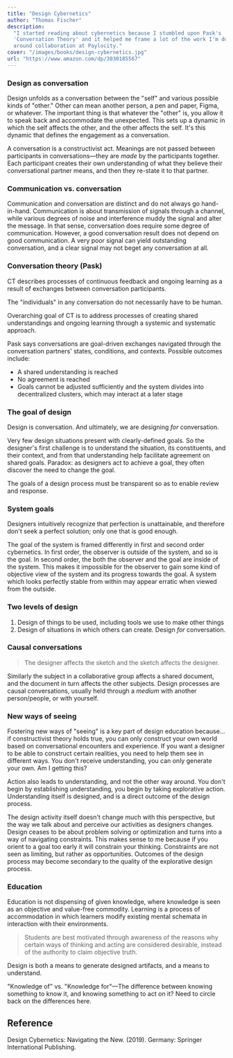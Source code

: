 ```yaml
---
title: "Design Cybernetics"
author: "Thomas Fischer"
description:
  "I started reading about cybernetics because I stumbled upon Pask's
  'Conversation Theory' and it helped me frame a lot of the work I'm doing
  around collaboration at Paylocity."
cover: "/images/books/design-cybernetics.jpg"
url: "https://www.amazon.com/dp/3030185567"
---
```


### Design as conversation

Design unfolds as a conversation between the "self" and various possible kinds
of "other." Other can mean another person, a pen and paper, Figma, or whatever.
The important thing is that whatever the "other" is, you allow it to speak back
and accommodate the unexpected. This sets up a dynamic in which the self affects
the other, and the other affects the self. It's this dynamic that defines the
engagement as a conversation.

A conversation is a constructivist act. Meanings are not passed between
participants in conversations—they are _made_ by the participants together. Each
participant creates their own understanding of what they believe their
conversational partner means, and then they re-state it to that partner.

### Communication vs. conversation

Communication and conversation are distinct and do not always go hand-in-hand.
Communication is about transmission of signals through a channel, while various
degrees of noise and interference muddy the signal and alter the message. In
that sense, conversation does require some degree of communication. However, a
good conversation result does not depend on good communication. A very poor
signal can yield outstanding conversation, and a clear signal may not beget any
conversation at all.

### Conversation theory (Pask)

CT describes processes of continuous feedback and ongoing learning as a result
of exchanges between conversation participants.

The "individuals" in any conversation do not necessarily have to be human.

Overarching goal of CT is to address processes of creating shared understandings
and ongoing learning through a systemic and systematic approach.

Pask says conversations are goal-driven exchanges navigated through the
conversation partners' states, conditions, and contexts. Possible outcomes
include:

- A shared understanding is reached
- No agreement is reached
- Goals cannot be adjusted sufficiently and the system divides into
  decentralized clusters, which may interact at a later stage

### The goal of design

Design is conversation. And ultimately, we are designing _for_ conversation.

Very few design situations present with clearly-defined goals. So the designer's
first challenge is to understand the situation, its constituents, and their
context, and from that understanding help facilitate agreement on shared goals.
Paradox: as designers act to achieve a goal, they often discover the need to
change the goal.

The goals of a design process must be transparent so as to enable review and
response.

### System goals

Designers intuitively recognize that perfection is unattainable, and therefore
don't seek a perfect solution; only one that is good enough.

The goal of the system is framed differently in first and second order
cybernetics. In first order, the observer is outside of the system, and so is
the goal. In second order, the both the observer and the goal are inside of the
system. This makes it impossible for the observer to gain some kind of objective
view of the system and its progress towards the goal. A system which looks
perfectly stable from within may appear erratic when viewed from the outside.

### Two levels of design

1. Design of things to be used, including tools we use to make other things
2. Design of situations in which others can create. Design _for_ conversation.

### Causal conversations

> The designer affects the sketch and the sketch affects the designer.

Similarly the subject in a collaborative group affects a shared document, and
the document in turn affects the other subjects. Design processes are causal
conversations, usually held through a _medium_ with another person/people, or
with yourself.

### New ways of seeing

Fostering new ways of "seeing" is a key part of design education because... if
constructivist theory holds true, you can only construct your own world based on
conversational encounters and experience. If you want a designer to be able to
construct certain realities, you need to help them see in different ways. You
don't receive understanding, you can only generate your own. Am I getting this?

Action also leads to understanding, and not the other way around. You don't
begin by establishing understanding, you begin by taking explorative action.
Understanding itself is designed, and is a direct outcome of the design process.

The design activity itself doesn't change much with this perspective, but the
way we talk about and perceive our activities as designers changes. Design
ceases to be about problem solving or optimization and turns into a way of
navigating constraints. This makes sense to me because if you orient to a goal
too early it will constrain your thinking. Constraints are not seen as limiting,
but rather as opportunities. Outcomes of the design process may become secondary
to the quality of the explorative design process.

### Education

Education is not dispensing of given knowledge, where knowledge is seen as an
objective and value-free commodity. Learning is a process of accommodation in
which learners modify existing mental schemata in interaction with their
environments.

> Students are best motivated through awareness of the reasons why certain ways
> of thinking and acting are considered desirable, instead of the authority to
> claim objective truth.

Design is both a means to generate designed artifacts, and a means to
understand.

"Knowledge of" vs. "Knowledge for"—The difference between knowing something to
know it, and knowing something to act on it? Need to circle back on the
differences here.

<HrSection />

## Reference

Design Cybernetics: Navigating the New. (2019). Germany: Springer International
Publishing.
